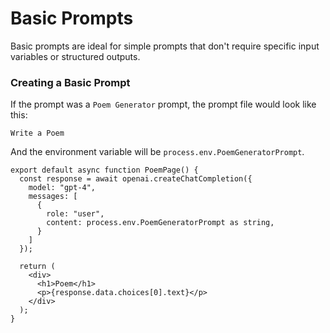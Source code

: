 # Basic Prompts
Basic prompts are ideal for simple prompts that don't require specific input variables or structured outputs.

### Creating a Basic Prompt
If the prompt was a `Poem Generator` prompt, the prompt file would look like this:  

```text filename="./src/ai/prompts/PoemGenerator.Prompt"
Write a Poem
```

And the environment variable will be `process.env.PoemGeneratorPrompt`.
```tsx filename="./src/app/poem/page.tsx"
export default async function PoemPage() {
  const response = await openai.createChatCompletion({ 
    model: "gpt-4",
    messages: [
      {
        role: "user",
        content: process.env.PoemGeneratorPrompt as string,
      }
    ]
  });

  return (
    <div>
      <h1>Poem</h1>
      <p>{response.data.choices[0].text}</p>
    </div>
  );
}
```
